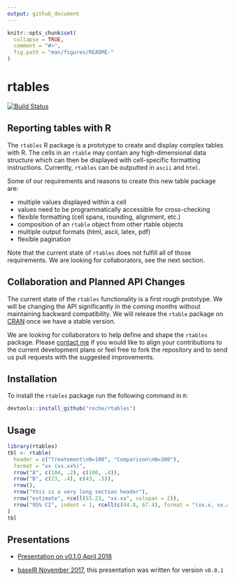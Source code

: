 ```yaml
---
output: github_document
---
```


<!-- README.md is generated from README.Rmd. Please edit that file -->

```r
knitr::opts_chunk$set(
  collapse = TRUE,
  comment = "#>",
  fig.path = "man/figures/README-"
)
```

# rtables

[![Build Status](https://travis-ci.org/Roche/rtables.svg?branch=master)](https://travis-ci.org/Roche/rtables/)


## Reporting tables with R

The `rtables` R package is a prototype to create and display complex tables with
R. The cells in an `rtable` may contain any high-dimensional data structure
which can then be displayed with cell-specific formatting instructions. Currently,
`rtables` can be outputted in `ascii` and `html`.

Some of our requirements and reasons to create this new table package are:

* multiple values displayed within a cell
* values need to be programmatically accessible for cross-checking
* flexible formatting (cell spans, rounding, alignment, etc.)
* composition of an `rtable` object from other rtable objects
* multiple output formats (html, ascii, latex, pdf)
* flexible pagination

Note that the current state of `rtables` does not fulfill all of those
requirements. We are looking for collaborators, see the next section.

## Collaboration and Planned API Changes

The current state of the `rtables` functionality is a first rough prototype. We
will be changing the API significantly in the coming months without maintaining
backward compatibility. We will release the `rtable` package on
[CRAN](https://cran.r-project.org/) once we have a stable version.

We are looking for collaborators to help define and shape the `rtables` package.
Please [contact me](mailto:adrian.waddell@roche.com) if you would like to align
your contributions to the current development plans or feel free to fork the
repository and to send us pull requests with the suggested improvements.


## Installation

To install the `rtables` package run the following command in `R`:

```r
devtools::install_github("roche/rtables")
```

## Usage

```r
library(rtables)
tbl <- rtable(
  header = c("Treatement\nN=100", "Comparison\nN=300"),
  format = "xx (xx.xx%)",
  rrow("A", c(104, .2), c(100, .4)),
  rrow("B", c(23, .4), c(43, .5)),
  rrow(),
  rrow("this is a very long section header"),
  rrow("estimate", rcell(55.23, "xx.xx", colspan = 2)),
  rrow("95% CI", indent = 1, rcell(c(44.8, 67.4), format = "(xx.x, xx.x)", colspan = 2))
)
tbl
```

## Presentations

* [Presentation on v0.1.0 April 2018](https://docs.google.com/presentation/d/1bpdBDp4PZdZ4hCsfaPkAuHDVnJmtp7WBIZ19oKMDq0M/edit?usp=sharing)

* [baselR November
2017](https://docs.google.com/presentation/d/1V28AVo9aVNfw2FTuRgQyM4BJKalVQMFD8lKUD2KlzKI/edit?usp=sharing),
this presentation was written for version `v0.0.1`
